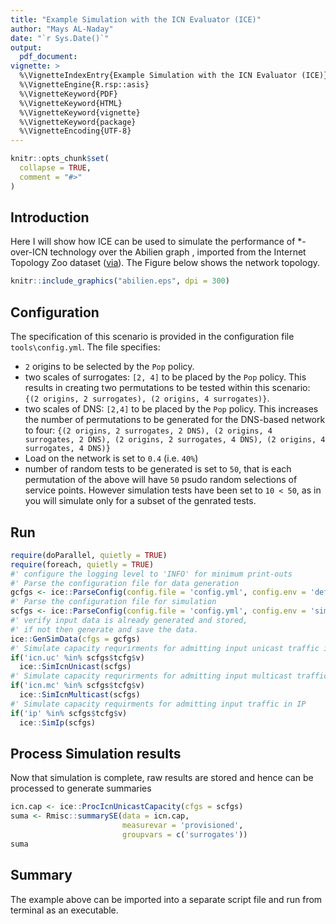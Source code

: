 ```yaml
---
title: "Example Simulation with the ICN Evaluator (ICE)"
author: "Mays AL-Naday"
date: "`r Sys.Date()`"
output:
  pdf_document:
vignette: >
  %\VignetteIndexEntry{Example Simulation with the ICN Evaluator (ICE)}
  %\VignetteEngine{R.rsp::asis}
  %\VignetteKeyword{PDF}
  %\VignetteKeyword{HTML}
  %\VignetteKeyword{vignette}
  %\VignetteKeyword{package}
  %\VignetteEncoding{UTF-8}
---
```


```r
knitr::opts_chunk$set(
  collapse = TRUE,
  comment = "#>"
)
```

## Introduction
Here I will show how ICE can be used to simulate the performance of *-over-ICN technology over the Abilien graph , imported from the Internet Topology Zoo dataset ([via](http://www.topology-zoo.org/dataset.html)). The Figure below shows the network topology.

```r
knitr::include_graphics("abilien.eps", dpi = 300)
```

## Configuration

The specification of this scenario is provided in the configuration file `tools\config.yml`. The file specifies:

- `2` origins to be selected by the `Pop` policy. 
- two scales of surrogates: `[2, 4]` to be placed by the `Pop` policy. This results in creating two permutations to be tested within this scenario: `{(2 origins, 2 surrogates), (2 origins, 4 surrogates)}`. 
- two scales of DNS: `[2,4]` to be placed by the `Pop` policy. This increases the number of permutations to be generated for the DNS-based network to four: `{(2 origins, 2 surrogates, 2 DNS), (2 origins, 4 surrogates, 2 DNS), (2 origins, 2 surrogates, 4 DNS), (2 origins, 4 surrogates, 4 DNS)}` 
- Load on the network is set to `0.4` (i.e. `40%`)
- number of random tests to be generated is set to `50`, that is each permutation of the above will have `50` psudo random selections of service points. However simulation tests have been set to `10 < 50`, as in you will simulate only for a subset of the genrated tests.

## Run

```r
require(doParallel, quietly = TRUE)
require(foreach, quietly = TRUE)
#' configure the logging level to 'INFO' for minimum print-outs 
#' Parse the configuration file for data generation
gcfgs <- ice::ParseConfig(config.file = 'config.yml', config.env = 'default')
#' Parse the configuration file for simulation
scfgs <- ice::ParseConfig(config.file = 'config.yml', config.env = 'simulate')
#' verify input data is already generated and stored, 
#' if not then generate and save the data.
ice::GenSimData(cfgs = gcfgs)
#' Simulate capacity requrirments for admitting input unicast traffic in ICN
if('icn.uc' %in% scfgs$tcfg$v)  
  ice::SimIcnUnicast(scfgs)
#' Simulate capacity requrirments for admitting input multicast traffic in ICN
if('icn.mc' %in% scfgs$tcfg$v)  
  ice::SimIcnMulticast(scfgs)
#' Simulate capacity requirments for admitting input traffic in IP
if('ip' %in% scfgs$tcfg$v)  
  ice::SimIp(scfgs)
```

## Process Simulation results
Now that simulation is complete, raw results are stored and hence can be processed to generate summaries

```r
icn.cap <- ice::ProcIcnUnicastCapacity(cfgs = scfgs)
suma <- Rmisc::summarySE(data = icn.cap, 
                         measurevar = 'provisioned',
                         groupvars = c('surrogates'))
suma
```

## Summary
The example above can be imported into a separate script file and run from terminal as an executable.

